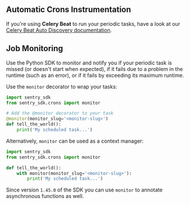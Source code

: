 ## Automatic Crons Instrumentation

If you're using **Celery Beat** to run your periodic tasks, have a look at our [Celery Beat Auto Discovery documentation](/platforms/python/integrations/celery/crons/).

## Job Monitoring

Use the Python SDK to monitor and notify you if your periodic task is missed (or doesn't start when expected), if it fails due to a problem in the runtime (such as an error), or if it fails by exceeding its maximum runtime.

Use the `monitor` decorator to wrap your tasks:

```python
import sentry_sdk
from sentry_sdk.crons import monitor

# Add the @monitor decorator to your task
@monitor(monitor_slug='<monitor-slug>')
def tell_the_world():
    print('My scheduled task...')
```

Alternatively, `monitor` can be used as a context manager:

```python
import sentry_sdk
from sentry_sdk.crons import monitor

def tell_the_world():
    with monitor(monitor_slug='<monitor-slug>'):
        print('My scheduled task...')
```

<Note>

Since version `1.45.0` of the SDK you can use `monitor` to annotate asynchronous
functions as well.

</Note>
